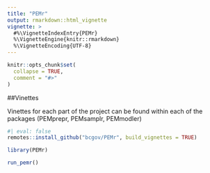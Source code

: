 ```yaml
---
title: "PEMr"
output: rmarkdown::html_vignette
vignette: >
  #%\VignetteIndexEntry{PEMr}
  %\VignetteEngine{knitr::rmarkdown}
  %\VignetteEncoding{UTF-8}
---
```


```r
knitr::opts_chunk$set(
  collapse = TRUE,
  comment = "#>"
)
```

##Vinettes

Vinettes for each part of the project can be found within each of the packages (PEMprepr, PEMsamplr, PEMmodler)

```r
#| eval: false
remotes::install_github("bcgov/PEMr", build_vignettes = TRUE)

library(PEMr)

run_pemr()

```

